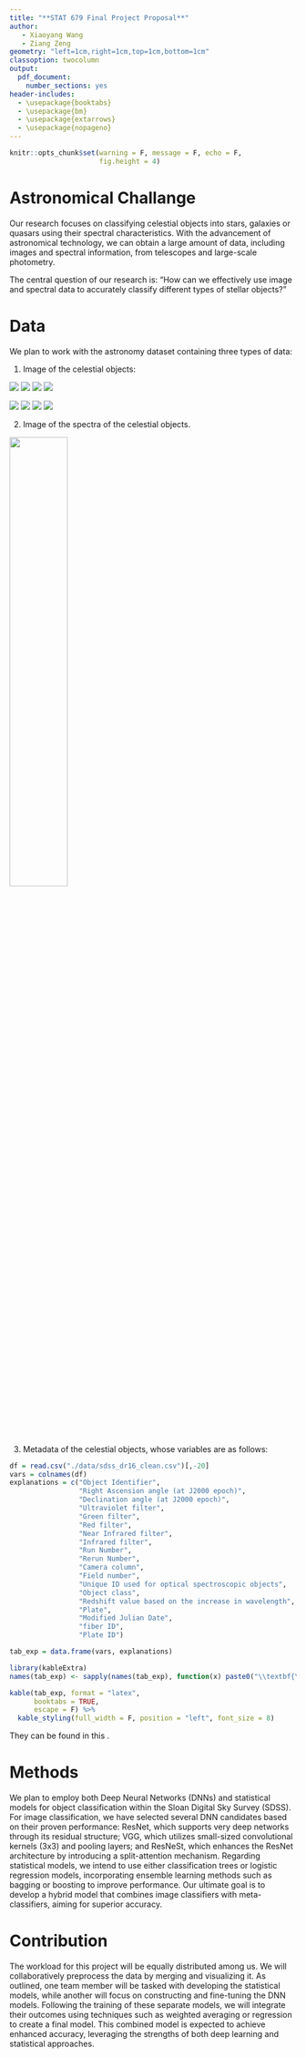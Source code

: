 ```yaml
---
title: "**STAT 679 Final Project Proposal**"
author:
   - Xiaoyang Wang
   - Ziang Zeng
geometry: "left=1cm,right=1cm,top=1cm,bottom=1cm"
classoption: twocolumn
output:
  pdf_document:
    number_sections: yes
header-includes: 
  - \usepackage{booktabs}
  - \usepackage{bm}
  - \usepackage{extarrows}
  - \usepackage{nopageno}
---
```



```r
knitr::opts_chunk$set(warning = F, message = F, echo = F,
                      fig.height = 4)
```

# Astronomical Challange 
Our research focuses on classifying celestial objects into stars, galaxies or quasars using their spectral characteristics. With the advancement of astronomical technology, we can obtain a large amount of data, including images and spectral information, from telescopes and large-scale photometry.

The central question of our research is: "How can we effectively use image and spectral data to accurately classify different types of stellar objects?"


# Data
We plan to work with the astronomy dataset containing three types of data: 

1. Image of the celestial objects:

\quad ![](./data/GALAXY/GALAXY_1.jpg) \quad ![](./data/GALAXY/GALAXY_2.jpg) \quad ![](./data/STAR/STAR_2.jpg) \quad ![](./data/STAR/STAR_2.jpg)

\quad ![](./data/GALAXY/GALAXY_3.jpg) \quad ![](./data/GALAXY/GALAXY_4.jpg) \quad ![](./data/QSO/QSO_1.jpg) \quad ![](./data/QSO/QSO_2.jpg)

2. Image of the spectra of the celestial objects.

\quad ![](./data/GALAXY_spec/GALAXY_spectrum_1.jpg){width=45%}

3. Metadata of the celestial objects, whose variables are as follows:



```r
df = read.csv("./data/sdss_dr16_clean.csv")[,-20]
vars = colnames(df)
explanations = c("Object Identifier",
                 "Right Ascension angle (at J2000 epoch)",
                 "Declination angle (at J2000 epoch)",
                 "Ultraviolet filter",
                 "Green filter",
                 "Red filter",
                 "Near Infrared filter",
                 "Infrared filter",
                 "Run Number",
                 "Rerun Number",
                 "Camera column",
                 "Field number",
                 "Unique ID used for optical spectroscopic objects",
                 "Object class",
                 "Redshift value based on the increase in wavelength",
                 "Plate",
                 "Modified Julian Date",
                 "fiber ID",
                 "Plate ID")

tab_exp = data.frame(vars, explanations)

library(kableExtra)
names(tab_exp) <- sapply(names(tab_exp), function(x) paste0("\\textbf{\\normalsize ", x, "}"))

kable(tab_exp, format = "latex", 
      booktabs = TRUE,
      escape = F) %>%
  kable_styling(full_width = F, position = "left", font_size = 8)
```


They can be found in this [*\textcolor{blue}{link}*](https://github.com/siriuszza/stat679final/tree/main/data).

# Methods
We plan to employ both Deep Neural Networks (DNNs) and statistical models for object classification within the Sloan Digital Sky Survey (SDSS). For image classification, we have selected several DNN candidates based on their proven performance: ResNet, which supports very deep networks through its residual structure; VGG, which utilizes small-sized convolutional kernels (3x3) and pooling layers; and ResNeSt, which enhances the ResNet architecture by introducing a split-attention mechanism. Regarding statistical models, we intend to use either classification trees or logistic regression models, incorporating ensemble learning methods such as bagging or boosting to improve performance. Our ultimate goal is to develop a hybrid model that combines image classifiers with meta-classifiers, aiming for superior accuracy.

# Contribution
The workload for this project will be equally distributed among us. We will collaboratively preprocess the data by merging and visualizing it. As outlined, one team member will be tasked with developing the statistical models, while another will focus on constructing and fine-tuning the DNN models. Following the training of these separate models, we will integrate their outcomes using techniques such as weighted averaging or regression to create a final model. This combined model is expected to achieve enhanced accuracy, leveraging the strengths of both deep learning and statistical approaches.

